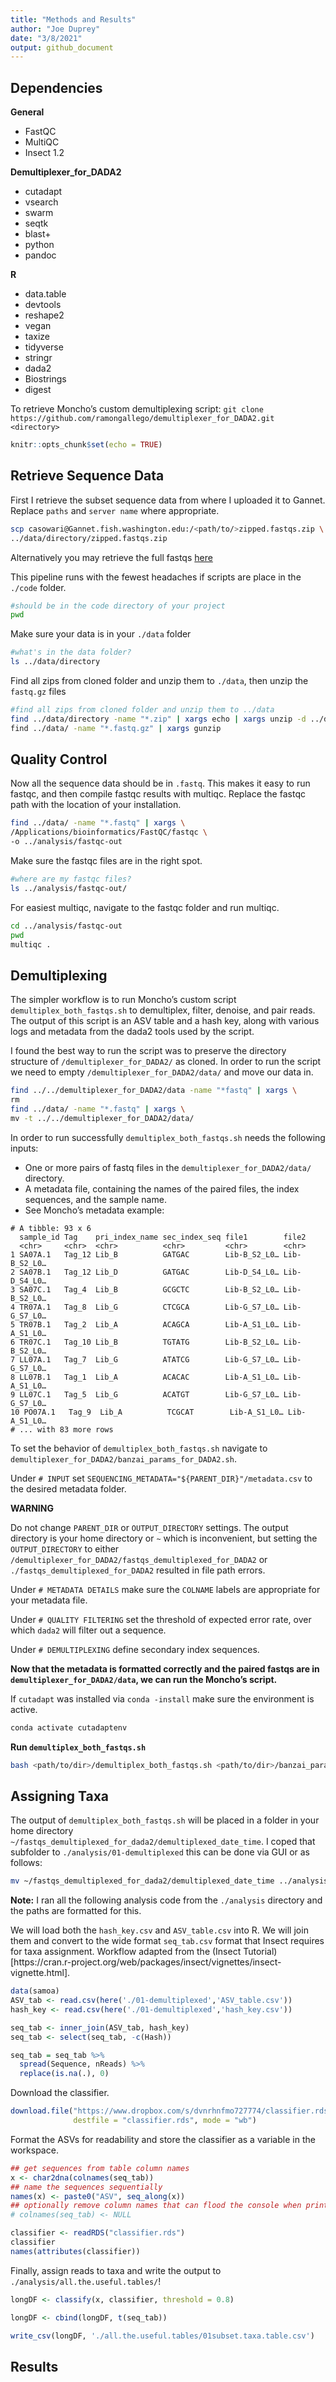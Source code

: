 ```yaml
---
title: "Methods and Results"
author: "Joe Duprey"
date: "3/8/2021"
output: github_document
---
```

## Dependencies 

**General**  

 - FastQC  
 - MultiQC 
 - Insect 1.2
 
**Demultiplexer_for_DADA2**  

 - cutadapt  
 - vsearch  
 - swarm  
 - seqtk    
 - blast+  
 - python  
 - pandoc  
 
**R**  

 - data.table  
 - devtools    
 - reshape2    
 - vegan    
 - taxize    
 - tidyverse    
 - stringr    
 - dada2    
 - Biostrings    
 - digest    

To retrieve Moncho's custom demultiplexing script:
`git clone https://github.com/ramongallego/demultiplexer_for_DADA2.git <directory>`
 
```r
knitr::opts_chunk$set(echo = TRUE)
```

## Retrieve Sequence Data

First I retrieve the subset sequence data from where I uploaded it to Gannet. Replace `paths` and `server name` where appropriate. 

```bash
scp casowari@Gannet.fish.washington.edu:/<path/to/>zipped.fastqs.zip \
../data/directory/zipped.fastqs.zip
```

Alternatively you may retrieve the full fastqs [here](https://drive.google.com/drive/folders/1XtuDMdlnk9V2acNiPJo5T6O1Tp0KjaCz)

This pipeline runs with the fewest headaches if scripts are place in the `./code` folder.

```bash
#should be in the code directory of your project
pwd
```

Make sure your data is in your `./data` folder

```bash
#what's in the data folder?
ls ../data/directory
```

Find all zips from cloned folder and unzip them to `./data`, then unzip the `fastq.gz` files

```bash
#find all zips from cloned folder and unzip them to ../data
find ../data/directory -name "*.zip" | xargs echo | xargs unzip -d ../data \
find ../data/ -name "*.fastq.gz" | xargs gunzip
```

## Quality Control

Now all the sequence data should be in `.fastq`. This makes it easy to run fastqc, and then compile fastqc results with multiqc. Replace the fastqc path with the location of your installation.  

```bash
find ../data/ -name "*.fastq" | xargs \
/Applications/bioinformatics/FastQC/fastqc \
-o ../analysis/fastqc-out
```

Make sure the fastqc files are in the right spot.

```bash
#where are my fastqc files?
ls ../analysis/fastqc-out/
```

For easiest multiqc, navigate to the fastqc folder and run multiqc.

```bash
cd ../analysis/fastqc-out
pwd
multiqc .
```

## Demultiplexing 

The simpler workflow is to run Moncho's custom script `demultiplex_both_fastqs.sh` to demultiplex, filter, denoise, and pair reads. The output of this script is an ASV table and a hash key, along with various logs and metadata from the dada2 tools used by the script.

I found the best way to run the script was to preserve the directory structure of `/demultiplexer_for_DADA2/` as cloned. In order to run the script we need to empty `/demultiplexer_for_DADA2/data/` and move our data in. 

```bash
find ../../demultiplexer_for_DADA2/data -name "*fastq" | xargs \
rm 
find ../data/ -name "*.fastq" | xargs \
mv -t ../../demultiplexer_for_DADA2/data/
```

In order to run successfully `demultiplex_both_fastqs.sh` needs the following inputs:  

 - One or more pairs of fastq files in the `demultiplexer_for_DADA2/data/` directory.
 - A metadata file, containing the names of the paired files, the index sequences, and the sample name.
 - See Moncho's metadata example:
 
 ```
# A tibble: 93 x 6
   sample_id Tag    pri_index_name sec_index_seq file1        file2       
   <chr>     <chr>  <chr>          <chr>         <chr>        <chr>       
 1 SA07A.1   Tag_12 Lib_B          GATGAC        Lib-B_S2_L0… Lib-B_S2_L0…
 2 SA07B.1   Tag_12 Lib_D          GATGAC        Lib-D_S4_L0… Lib-D_S4_L0…
 3 SA07C.1   Tag_4  Lib_B          GCGCTC        Lib-B_S2_L0… Lib-B_S2_L0…
 4 TR07A.1   Tag_8  Lib_G          CTCGCA        Lib-G_S7_L0… Lib-G_S7_L0…
 5 TR07B.1   Tag_2  Lib_A          ACAGCA        Lib-A_S1_L0… Lib-A_S1_L0…
 6 TR07C.1   Tag_10 Lib_B          TGTATG        Lib-B_S2_L0… Lib-B_S2_L0…
 7 LL07A.1   Tag_7  Lib_G          ATATCG        Lib-G_S7_L0… Lib-G_S7_L0…
 8 LL07B.1   Tag_1  Lib_A          ACACAC        Lib-A_S1_L0… Lib-A_S1_L0…
 9 LL07C.1   Tag_5  Lib_G          ACATGT        Lib-G_S7_L0… Lib-G_S7_L0…
10 PO07A.1   Tag_9  Lib_A          TCGCAT        Lib-A_S1_L0… Lib-A_S1_L0…
# ... with 83 more rows
```
To set the behavior of `demultiplex_both_fastqs.sh` navigate to `demultiplexer_for_DADA2/banzai_params_for_DADA2.sh`.

Under `# INPUT` set `SEQUENCING_METADATA="${PARENT_DIR}"/metadata.csv` to the desired metadata folder.

**WARNING** 

Do not change `PARENT_DIR` or `OUTPUT_DIRECTORY` settings. The output directory is your home directory or `~` which is inconvenient, but setting the `OUTPUT_DIRECTORY` to either `/demultiplexer_for_DADA2/fastqs_demultiplexed_for_DADA2` or  `./fastqs_demultiplexed_for_DADA2` resulted in file path errors. 

Under `# METADATA DETAILS` make sure the `COLNAME` labels are appropriate for your metadata file. 

Under `# QUALITY FILTERING` set the threshold of expected error rate, over which `dada2` will filter out a sequence.

Under `# DEMULTIPLEXING` define secondary index sequences.

**Now that the metadata is formatted correctly and the paired fastqs are in `demultiplexer_for_DADA2/data`, we can run the Moncho's script.**

If `cutadapt` was installed via `conda -install` make sure the environment is active.
```bash
conda activate cutadaptenv
```

**Run `demultiplex_both_fastqs.sh`**
```bash
bash <path/to/dir>/demultiplex_both_fastqs.sh <path/to/dir>/banzai_params_for_dada2.sh
```

## Assigning Taxa 

The output of `demultiplex_both_fastqs.sh` will be placed in a folder in your home directory `~/fastqs_demultiplexed_for_dada2/demultiplexed_date_time`. I coped that subfolder to `./analysis/01-demultiplexed` this can be done via GUI or as follows:

```bash
mv ~/fastqs_demultiplexed_for_dada2/demultiplexed_date_time ../analysis/01-demultiplexed

```

**Note:** I ran all the following analysis code from the `./analysis` directory and the paths are formatted for this. 

We will load both the `hash_key.csv` and `ASV_table.csv` into R. We will join them and convert to the wide format `seq_tab.csv` format that Insect requires for taxa assignment.
Workflow adapted from the (Insect Tutorial)[https://cran.r-project.org/web/packages/insect/vignettes/insect-vignette.html].


```r
data(samoa)
ASV_tab <- read.csv(here('./01-demultiplexed','ASV_table.csv'))
hash_key <- read.csv(here('./01-demultiplexed','hash_key.csv'))

seq_tab <- inner_join(ASV_tab, hash_key)
seq_tab <- select(seq_tab, -c(Hash))

seq_tab = seq_tab %>% 
  spread(Sequence, nReads) %>%
  replace(is.na(.), 0)

```

Download the classifier.

```r
download.file("https://www.dropbox.com/s/dvnrhnfmo727774/classifier.rds?dl=1", 
              destfile = "classifier.rds", mode = "wb")
```

Format the ASVs for readability and store the classifier as a variable in the workspace. 
```r
## get sequences from table column names
x <- char2dna(colnames(seq_tab))
## name the sequences sequentially
names(x) <- paste0("ASV", seq_along(x))
## optionally remove column names that can flood the console when printed
# colnames(seq_tab) <- NULL 

classifier <- readRDS("classifier.rds")
classifier
names(attributes(classifier))
```

Finally, assign reads to taxa and write the output to `./analysis/all.the.useful.tables/`!

```r
longDF <- classify(x, classifier, threshold = 0.8)

longDF <- cbind(longDF, t(seq_tab))

write_csv(longDF, './all.the.useful.tables/01subset.taxa.table.csv')
```

## Results 